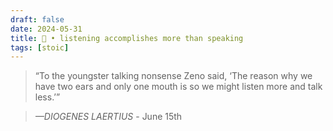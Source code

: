 ```yaml
---
draft: false 
date: 2024-05-31
title: 🗿 • listening accomplishes more than speaking
tags: [stoic]
---
```


>  “To the youngster talking nonsense Zeno said, ‘The reason why we have two ears and only one mouth is so we might listen more and talk less.’”

> *—DIOGENES LAERTIUS* - June 15th